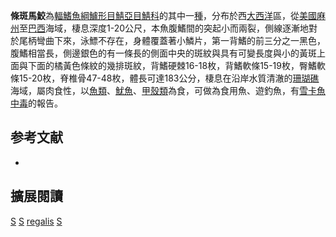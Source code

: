 {{Speciesbox 
| taxon = Scomberomorus regalis
| image = Screg u0.gif
| status = LC
| status_system = IUCN3.1
| authority = [[Bloch|Bloch]], 1793
| synonyms = *''Cybium regale''<br /><small>Bloch, 1793</small>
*''Scomber regalis''<br /><small>Bloch, 1793</small>
*''Scomberomorus plumierii''<br /><small>Lacepède, 1801</small>
}}
'''條斑馬鮫'''為[[輻鰭魚綱|輻鰭魚綱]][[鱸形目|鱸形目]][[鯖亞目|鯖亞目]][[鯖科|鯖科]]的其中一[[種|種]]，分布於西[[大西洋|大西洋]]區，從[[美國|美國]][[麻薩諸塞州|麻州]]至[[巴西|巴西]]海域，棲息深度1-20公尺，本魚腹鰭間的突起小而兩裂，側線逐漸地對於尾柄彎曲下來，泳鰾不存在，身體覆蓋著小鱗片，第一背鰭的前三分之一黑色，腹鰭相當長，側邊銀色的有一條長的側面中央的斑紋與具有可變長度與小的黃斑上面與下面的橘黃色條紋的幾排斑紋，背鰭硬棘16-18枚，背鰭軟條15-19枚，臀鰭軟條15-20枚，脊椎骨47-48枚，體長可達183公分，棲息在沿岸水質清澈的[[珊瑚礁|珊瑚礁]]海域，屬肉食性，以[[魚類|魚類]]、[[魷魚|魷魚]]、[[甲殼類|甲殼類]]為食，可做為食用魚、遊釣魚，有[[雪卡魚中毒|雪卡魚中毒]]的報告。

== 参考文献 ==
{{reflist}}
*{{FishBase_species|genus=Scomberomorus|species=regalis|year=2012|month=7}}

== 擴展閱讀 == 
{{refbegin}}
{{wikispecies-inline|Scomberomorus regalis|條斑馬鮫}}
{{refend}}
{{Taxonbar|from=Q1796427}}

[[Category:食用魚|S]]
[[Category:有毒魚類|S]]
[[Category:馬鮫屬|regalis]]
[[Category:1793年描述的鱼类|S]]


{{鱸形目小作品}}
